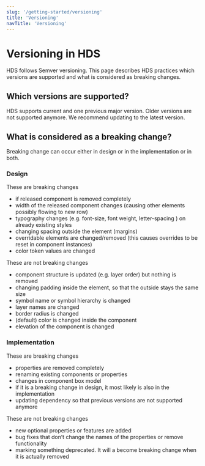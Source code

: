 ```yaml
---
slug: '/getting-started/versioning'
title: 'Versioning'
navTitle: 'Versioning'
---
```



# Versioning in HDS

<LeadParagraph>
  HDS follows <ExternalLink href="https://semver.org/">Semver versioning</ExternalLink>. This page describes HDS
  practices which versions are supported and what is considered as breaking changes.
</LeadParagraph>

## Which versions are supported?

HDS supports current and one previous major version. Older versions are not supported anymore. We recommend updating to the latest version.

## What is considered as a breaking change?

Breaking change can occur either in design or in the implementation or in both.

### Design

These are breaking changes

- if released component is removed completely
- width of the released component changes (causing other elements possibly flowing to new row)
- typography changes (e.g. font-size, font weight, letter-spacing ) on already existing styles
- changing spacing outside the element (margins)
- overridable elements are changed/removed (this causes overrides to be reset in component instances)
- color token values are changed

These are not breaking changes

- component structure is updated (e.g. layer order) but nothing is removed
- changing padding inside the element, so that the outside stays the same size
- symbol name or symbol hierarchy is changed
- layer names are changed
- border radius is changed
- (default) color is changed inside the component
- elevation of the component is changed

### Implementation

These are breaking changes

- properties are removed completely
- renaming existing components or properties
- changes in component box model
- if it is a breaking change in design, it most likely is also in the implementation
- updating dependency so that previous versions are not supported anymore

These are not breaking changes

- new optional properties or features are added
- bug fixes that don’t change the names of the properties or remove functionality
- marking something deprecated. It will a become breaking change when it is actually removed
